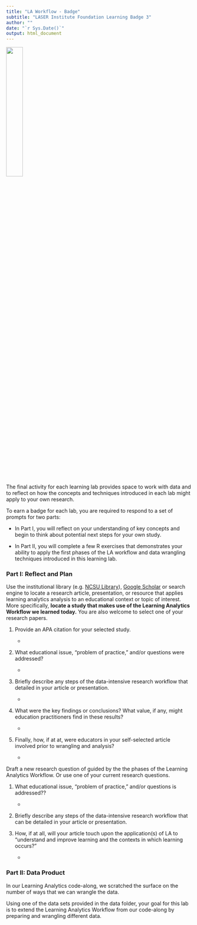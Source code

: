 ```yaml
---
title: "LA Workflow - Badge"
subtitle: "LASER Institute Foundation Learning Badge 3"
author: ""
date: "`r Sys.Date()`"
output: html_document
---
```


![](img/FLA_Primary_Hx.png){width="30%"}

The final activity for each learning lab provides space to work with data and to reflect on how the concepts and techniques introduced in each lab might apply to your own research.

To earn a badge for each lab, you are required to respond to a set of prompts for two parts: 

-   In Part I, you will reflect on your understanding of key concepts and begin to think about potential next steps for your own study.

-   In Part II, you will complete a few R exercises that demonstrates your ability to apply the first phases of the LA workflow and data wrangling techniques introduced in this learning lab.

### Part I: Reflect and Plan

Use the institutional library (e.g. [NCSU Library](https://www.lib.ncsu.edu/#articles)), [Google Scholar](https://scholar.google.com/) or search engine to locate a research article, presentation, or resource that applies learning analytics analysis to an educational context or topic of interest. More specifically, **locate a study that makes use of the Learning Analytics Workflow we learned today.** You are also welcome to select one of your research papers.

1.  Provide an APA citation for your selected study.

    -   

2.  What educational issue, “problem of practice,” and/or questions were addressed?

    -   


3.  Briefly describe any steps of the data-intensive research workflow that detailed in your article or presentation. 



    -   

4.  What were the key findings or conclusions? What value, if any, might education practitioners find in these results?

    -   

5. Finally, how, if at at, were educators in your self-selected article involved prior to wrangling and analysis?

    -   

Draft a new research question of guided by the the phases of the Learning Analytics Workflow. Or use one of your current research questions.

1.  What educational issue, “problem of practice,” and/or questions is  addressed??

    -   

2.  Briefly describe any steps of the data-intensive research workflow that can be detailed in your article or presentation.
 


3.  How, if at all, will your article touch upon the application(s) of LA to “understand and improve learning and the contexts in which learning occurs?”

    -   

### Part II: Data Product

In our Learning Analytics code-along, we scratched the surface on the number of ways that we can wrangle the data.

Using one of the data sets provided in the data folder, your goal for this lab is to extend the Learning Analytics Workflow from our code-along by preparing and wrangling different data.
